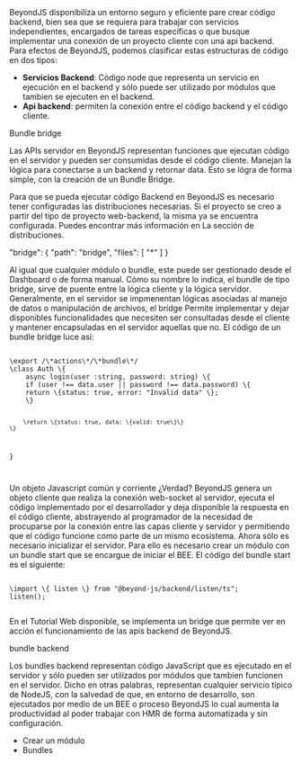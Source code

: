 
<Title>Código Backend</Title>
BeyondJS disponibiliza un entorno seguro y eficiente pare crear código backend, bien sea que se requiera para trabajar con servicios independientes, encargados de tareas específicas o que busque implementar una conexión de un proyecto cliente con una api backend. Para efectos de BeyondJS,
podemos clasificar estas estructuras de código en dos tipos:

-   **Servicios Backend**: Código node que representa un servicio en ejecución en el backend y sólo puede ser utilizado por módulos que tambien se ejecuten en el backend.
-   **Api backend**: permiten la conexión entre el código backend
    y el código cliente.

<Title>Api Servidor</Title>
<SubTitle>Bundle bridge</SubTitle>

Las APIs servidor en BeyondJS representan funciones que ejecutan código en el servidor y pueden ser consumidas desde el código cliente. Manejan la lógica para conectarse a un backend y retornar data. Esto se lógra de forma simple, con la creación de un <Link to="/docs/bundles#bridge">Bundle Bridge.</Link>

Para que se pueda ejecutar código Backend en BeyondJS es necesario tener configuradas las distribuciones necesarias. Si el proyecto se creo a partir del tipo de proyecto web-backend, la misma ya se encuentra configurada. Puedes encontrar más información en <Link to="/docs/distributions">La sección de distribuciones.</Link>

"bridge": \{
"path": "bridge",
"files": [
"*"
]
\}

Al igual que cualquier módulo o bundle, este puede ser gestionado desde el <Link to="/dashboard">Dashboard</Link> o de forma manual.
Cómo su nombre lo indica, el bundle de tipo bridge, sirve de puente entre la lógica cliente y la lógica servidor. Generalmente, en el servidor se impmenentan lógicas asociadas al manejo de datos o manipulación de archivos, el bridge Permite implementar y dejar disponibles funcionalidades que necesiten ser consultadas desde el cliente y mantener encapsuladas en el servidor aquellas que no.
El código de un bundle bridge luce así:

<Code>
\export /\*actions\*/\*bundle\*/
\class Auth \{
    async login(user :string, password: string) \{
    if (user !== data.user || password !== data.password) \{
    return \{status: true, error: "Invalid data" \};
    \}

        \return \{status: true, data: \{valid: true\}\}
    \}

\}

</Code>

Un objeto Javascript común y corriente ¿Verdad?
BeyondJS genera un objeto cliente que realiza la conexión web-socket al servidor, ejecuta el código implementado por el desarrollador y deja disponible la respuesta en el código cliente, abstrayendo al programador de la necesidad de procuparse por la conexión entre las capas cliente y servidor y permitiendo que el código funcione como parte de un mismo ecosistema.
Ahora sólo es necesario inicializar el servidor. Para ello es necesario crear un módulo con un bundle start que se encargue de iniciar el <Link to="/docs/bee">BEE.</Link> El código del bundle start es el siguiente:

<Code>
\import \{ listen \} from "@beyond-js/backend/listen/ts";
listen();

</Code>

En el <Link to="/tutorial/web">Tutorial Web</Link> disponible, se implementa un bridge que permite ver en acción el funcionamiento de las apis backend de BeyondJS.

<Title>Comentarios mágicos</Title>
<SubTitle>bundle backend</SubTitle>

Los bundles backend representan código JavaScript que es ejecutado en el servidor y sólo pueden ser utilizados por módulos que tambien funcionen en el servidor. Dicho en otras palabras, representan cualquier servicio típico de NodeJS, con la salvedad de que, en entorno de desarrollo, son ejecutados por medio de un BEE o proceso BeyondJS lo cual aumenta la productividad al poder trabajar con HMR de forma automatizada y sin configuración.

-   <Link to="/docs/modules/create">Crear un módulo</Link>
-   <Link to="/docs/bundles">Bundles</Link>
